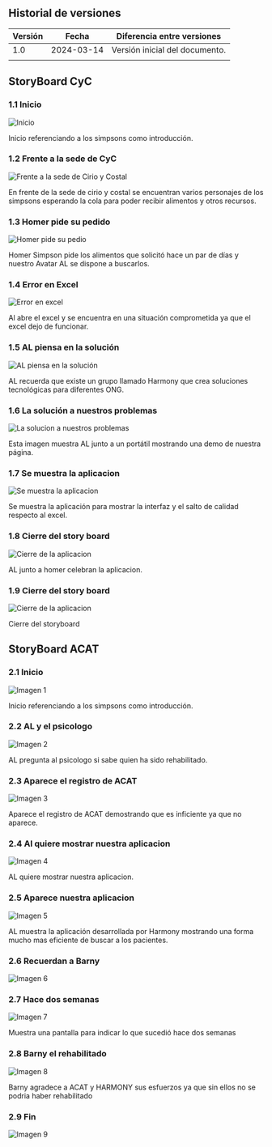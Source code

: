 ## Historial de versiones

| Versión | Fecha      | Diferencia entre versiones                                                                                     |
| ------- | ---------- | ---------------------------------------------------------------------------------------------------------------|
| 1.0     | 2024-03-14 | Versión inicial del documento.                                                                                 |
                                               |

## StoryBoard CyC


### 1.1 Inicio
![Inicio](/img/storyBoard/Cell-Row-0-Col-0.png)

Inicio referenciando a los simpsons como introducción.

### 1.2 Frente a la sede de CyC
![Frente a la sede de Cirio y Costal](/img/storyBoard/Cell-Row-0-Col-1.png)

En frente de la sede de cirio y costal se encuentran varios personajes de los simpsons esperando la cola para poder recibir 
alimentos y otros recursos.


### 1.3 Homer pide su pedido
![Homer pide su pedio](/img/storyBoard/Cell-Row-0-Col-2.png)

Homer Simpson pide los alimentos que solicitó hace un par de días y nuestro Avatar AL se dispone a buscarlos.


### 1.4 Error en Excel
![Error en excel](/img/storyBoard/Cell-Row-0-Col-3.png)

Al abre el excel y se encuentra en una situación comprometida ya que el excel dejo de funcionar.

### 1.5 AL piensa en la solución
![AL piensa en la solución](/img/storyBoard/Cell-Row-0-Col-4.png)

AL recuerda que existe un grupo llamado Harmony que crea soluciones tecnológicas para diferentes ONG.


### 1.6 La solución a nuestros problemas

![La solucion a nuestros problemas](/img/storyBoard/Cell-Row-0-Col-5.png)

Esta imagen muestra AL junto a un portátil mostrando una demo de nuestra página.

### 1.7 Se muestra la aplicacion
![Se muestra la aplicacion](/img/storyBoard/Cell-Row-0-Col-6.png)

Se muestra la aplicación para mostrar la interfaz y el salto de calidad respecto al excel.


### 1.8 Cierre del story board
![Cierre de la aplicacion](/img/storyBoard/Cell-Row-0-Col-7.png)

AL junto a homer celebran la aplicacion.

### 1.9 Cierre del story board
![Cierre de la aplicacion](/img/storyBoard/Cell-Row-0-Col-8.png)

Cierre del storyboard





## StoryBoard ACAT


### 2.1 Inicio
![Imagen 1](/img/storyBoard/Cell-Row-1-Col-0.png)

Inicio referenciando a los simpsons como introducción.



### 2.2 AL y el psicologo
![Imagen 2](/img/storyBoard/Cell-Row-1-Col-1.png)

AL pregunta al psicologo si sabe quien ha sido rehabilitado.

### 2.3 Aparece el registro de ACAT
![Imagen 3](/img/storyBoard/Cell-Row-1-Col-2.png)

Aparece el registro de ACAT demostrando que es inficiente ya que no aparece.



### 2.4 Al quiere mostrar nuestra aplicacion
![Imagen 4](/img/storyBoard/Cell-Row-1-Col-3.png)

AL quiere mostrar nuestra aplicacion.



### 2.5 Aparece nuestra aplicacion
![Imagen 5](/img/storyBoard/Cell-Row-1-Col-4.png)

AL muestra la aplicación desarrollada por Harmony mostrando una forma mucho mas eficiente de buscar a los pacientes.

### 2.6 Recuerdan a Barny
![Imagen 6](/img/storyBoard/Cell-Row-1-Col-5.png)





### 2.7  Hace dos semanas
![Imagen 7](/img/storyBoard/Cell-Row-1-Col-6.png)

Muestra una pantalla para indicar lo que sucedió hace dos semanas



### 2.8 Barny el rehabilitado
![Imagen 8](/img/storyBoard/Cell-Row-1-Col-7.png)

Barny agradece a ACAT y HARMONY sus esfuerzos ya que sin ellos no se podria haber rehabilitado


### 2.9 Fin
![Imagen 9](/img/storyBoard/Cell-Row-1-Col-8.png)



